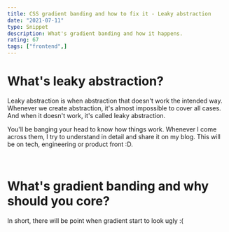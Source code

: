 ```yaml
---
title: CSS gradient banding and how to fix it - Leaky abstraction
date: "2021-07-11"
type: Snippet
description: What's gradient banding and how it happens.
rating: 67
tags: ["frontend",]
---
```



# What's leaky abstraction?
Leaky abstraction is when abstraction that doesn't work the intended way. Whenever we create abstraction,
it's almost impossible to cover all cases. And when it doesn't work, it's called leaky abstraction.

You'll be banging your head to know how things work. Whenever I come across them, I try to understand in detail and share it on  my blog. This will be
on tech, engineering or product front :D.

<br/>

# What's gradient banding and why should you core?
In short, there will be point when gradient start to look ugly :(

<div>

   <GradientBanding/>
</div>
